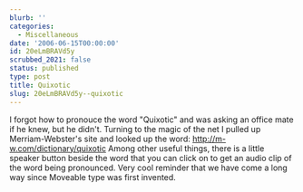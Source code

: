 ```yaml
---
blurb: ''
categories:
  - Miscellaneous
date: '2006-06-15T00:00:00'
id: 20eLmBRAVd5y
scrubbed_2021: false
status: published
type: post
title: Quixotic
slug: 20eLmBRAVd5y--quixotic
---
```


I forgot how to pronouce the word "Quixotic" and was asking an
office mate if he knew, but he didn't. Turning to the magic of the
net I pulled up Merriam-Webster's site and looked up the word:
http://m-w.com/dictionary/quixotic Among other useful things, there
is a little speaker button beside the word that you can click on to
get an audio clip of the word being pronounced. Very cool reminder
that we have come a long way since Moveable type was first
invented.
